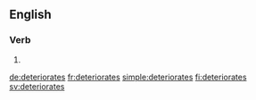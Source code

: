 ==English==

===Verb===
{{head|en|verb form}}

# {{en-third-person singular of|deteriorate}}

[[de:deteriorates]]
[[fr:deteriorates]]
[[simple:deteriorates]]
[[fi:deteriorates]]
[[sv:deteriorates]]